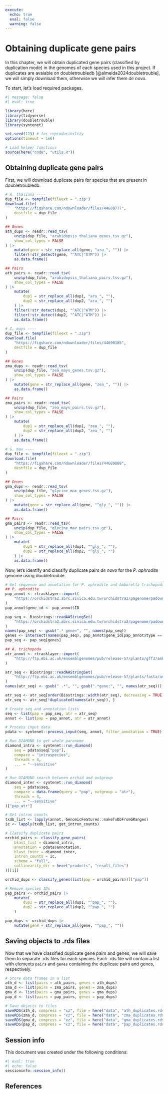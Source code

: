 ```yaml
---
execute: 
  echo: true
  eval: false
  warning: false
---
```


# Obtaining duplicate gene pairs

In this chapter, we will obtain duplicated gene pairs (classified by 
duplication mode) in the genomes of each species used in this project. 
If duplicates are avaiable on doubletroubledb [@almeida2024doubletrouble],
we will simply download them, otherwise we will infer them *de novo*.

To start, let's load required packages.

```r
#| message: false
#| eval: true

library(here)
library(tidyverse)
library(doubletrouble)
library(syntenet)

set.seed(123) # for reproducibility
options(timeout = 1e6)

# Load helper functions
source(here("code", "utils.R"))
```

## Obtaining duplicate gene pairs

First, we will download duplicate pairs for species that are present
in doubletroubledb.

```r
# A. thaliana ----
dup_file <- tempfile(fileext = ".zip")
download.file(
    "https://figshare.com/ndownloader/files/44689777",
    destfile = dup_file
)

## Genes
ath_dups <- readr::read_tsv(
    unzip(dup_file, "arabidopsis_thaliana_genes.tsv.gz"),
    show_col_types = FALSE
) |>
    mutate(gene = str_replace_all(gene, "ara_", "")) |>
    filter(!str_detect(gene, "^ATC|^ATM")) |>
    as.data.frame()

## Pairs
ath_pairs <- readr::read_tsv(
    unzip(dup_file, "arabidopsis_thaliana_pairs.tsv.gz"),
    show_col_types = FALSE
) |>
    mutate(
        dup1 = str_replace_all(dup1, "ara_", ""),
        dup2 = str_replace_all(dup2, "ara_", "")
    ) |>
    filter(!str_detect(dup1, "^ATC|^ATM")) |>
    filter(!str_detect(dup2, "^ATC|^ATM")) |>
    as.data.frame()
    
# Z. mays ----
dup_file <- tempfile(fileext = ".zip")
download.file(
    "https://figshare.com/ndownloader/files/44690185",
    destfile = dup_file
)

## Genes
zma_dups <- readr::read_tsv(
    unzip(dup_file, "zea_mays_genes.tsv.gz"),
    show_col_types = FALSE
) |>
    mutate(gene = str_replace_all(gene, "zea_", "")) |>
    as.data.frame()

## Pairs
zma_pairs <- readr::read_tsv(
    unzip(dup_file, "zea_mays_pairs.tsv.gz"),
    show_col_types = FALSE
) |>
    mutate(
        dup1 = str_replace_all(dup1, "zea_", ""),
        dup2 = str_replace_all(dup2, "zea_", "")
    ) |>
    as.data.frame()
    
# G. max ----
dup_file <- tempfile(fileext = ".zip")
download.file(
    "https://figshare.com/ndownloader/files/44689888",
    destfile = dup_file
)

## Genes
gma_dups <- readr::read_tsv(
    unzip(dup_file, "glycine_max_genes.tsv.gz"),
    show_col_types = FALSE
) |>
    mutate(gene = str_replace_all(gene, "^gly_", "")) |>
    as.data.frame()

## Pairs
gma_pairs <- readr::read_tsv(
    unzip(dup_file, "glycine_max_pairs.tsv.gz"),
    show_col_types = FALSE
) |>
    mutate(
        dup1 = str_replace_all(dup1, "^gly_", ""),
        dup2 = str_replace_all(dup2, "^gly_", "")
    ) |>
    as.data.frame()
```

Now, let's identify and classify duplicate pairs *de novo* for 
the *P. aphrodite* genome using doubletrouble.

```r
# Get sequence and annotation for P. aphrodite and Amborella trichopoda (outgroup)
## P. aphrodite
pap_annot <- rtracklayer::import(
    "https://orchidstra2.abrc.sinica.edu.tw/orchidstra2/pagenome/padownload/P_aphrodite_genomic_scaffold_v1.0_gene.gff.gz"
)
pap_annot$gene_id <- pap_annot$ID

pap_seq <- Biostrings::readAAStringSet(
    "https://orchidstra2.abrc.sinica.edu.tw/orchidstra2/pagenome/padownload/P_aphrodite_genomic_scaffold_v1.0_protein.fa.gz"
)
names(pap_seq) <- gsub(".* gene=", "", names(pap_seq))
genes <- intersect(names(pap_seq), pap_annot$gene_id[pap_annot$type == "gene"])
pap_seq <- pap_seq[genes]

## A. trichopoda
atr_annot <- rtracklayer::import(
    "http://ftp.ebi.ac.uk/ensemblgenomes/pub/release-57/plants/gff3/amborella_trichopoda/Amborella_trichopoda.AMTR1.0.57.gff3.gz"
)

atr_seq <- Biostrings::readAAStringSet(
    "http://ftp.ebi.ac.uk/ensemblgenomes/pub/release-57/plants/fasta/amborella_trichopoda/pep/Amborella_trichopoda.AMTR1.0.pep.all.fa.gz"
)
names(atr_seq) <- gsub(" .*", "", gsub(".*gene:", "", names(atr_seq)))

atr_seq <- atr_seq[order(Biostrings::width(atr_seq), decreasing = TRUE), ]
atr_seq <- atr_seq[!duplicated(names(atr_seq)), ]

# Create seq and annotation lists
seq <- list(pap = pap_seq, atr = atr_seq)
annot <- list(pap = pap_annot, atr = atr_annot)

# Process input data
pdata <- syntenet::process_input(seq, annot, filter_annotation = TRUE)

# Run DIAMOND to get whole paranome
diamond_intra <- syntenet::run_diamond(
    seq = pdata$seq["pap"],
    compare = "intraspecies",
    threads = 4,
    ... = "--sensitive"
)

# Run DIAMOND search between orchid and outgroup
diamond_inter <- syntenet::run_diamond(
    seq = pdata$seq,
    compare = data.frame(query = "pap", outgroup = "atr"),
    threads = 4,
    ... = "--sensitive"
)["pap_atr"]

# Get intron counts
txdb_list <- lapply(annot, GenomicFeatures::makeTxDbFromGRanges)
ic <- lapply(txdb_list, get_intron_counts)

# Classify duplicate pairs
orchid_pairs <- classify_gene_pairs(
    blast_list = diamond_intra,
    annotation = pdata$annotation,
    blast_inter = diamond_inter,
    intron_counts = ic,
    scheme = "full",
    collinearity_dir = here("products", "result_files")
)[[1]]

orchid_dups <- classify_genes(list(pap = orchid_pairs))[["pap"]]

# Remove species IDs
pap_pairs <- orchid_pairs |>
    mutate(
        dup1 = str_replace_all(dup1, "^pap_", ""),
        dup2 = str_replace_all(dup2, "^pap_", "")
    )

pap_dups <- orchid_dups |>
    mutate(gene = str_replace_all(gene, "^pap_", ""))
```

## Saving objects to .rds files

Now that we have classified duplicate gene pairs and genes, we will save them
to separate .rds files for each species. Each .rds file will contain a list
with elements `pairs` and `genes` containing the duplicate pairs and genes,
respectively.

```r
# Store data frames in a list
ath_d <- list(pairs = ath_pairs, genes = ath_dups)
zma_d <- list(pairs = zma_pairs, genes = zma_dups)
gma_d <- list(pairs = gma_pairs, genes = gma_dups)
pap_d <- list(pairs = pap_pairs, genes = pap_dups)

# Save objects to files
saveRDS(ath_d, compress = "xz", file = here("data", "ath_duplicates.rds"))
saveRDS(zma_d, compress = "xz", file = here("data", "zma_duplicates.rds"))
saveRDS(gma_d, compress = "xz", file = here("data", "gma_duplicates.rds"))
saveRDS(pap_d, compress = "xz", file = here("data", "pap_duplicates.rds"))
```

## Session info {.unnumbered}

This document was created under the following conditions:

```r
#| eval: true
#| echo: false
sessioninfo::session_info()
```

## References {.unnumbered}
